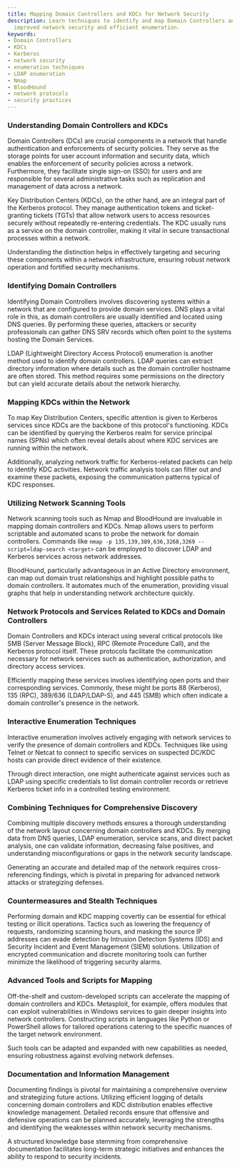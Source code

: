 ```yaml
---
title: Mapping Domain Controllers and KDCs for Network Security
description: Learn techniques to identify and map Domain Controllers and KDCs for
  improved network security and efficient enumeration.
keywords:
- Domain Controllers
- KDCs
- Kerberos
- network security
- enumeration techniques
- LDAP enumeration
- Nmap
- BloodHound
- network protocols
- security practices
---
```


### Understanding Domain Controllers and KDCs

Domain Controllers (DCs) are crucial components in a network that handle authentication and enforcements of security policies. They serve as the storage points for user account information and security data, which enables the enforcement of security policies across a network. Furthermore, they facilitate single sign-on (SSO) for users and are responsible for several administrative tasks such as replication and management of data across a network.

Key Distribution Centers (KDCs), on the other hand, are an integral part of the Kerberos protocol. They manage authentication tokens and ticket-granting tickets (TGTs) that allow network users to access resources securely without repeatedly re-entering credentials. The KDC usually runs as a service on the domain controller, making it vital in secure transactional processes within a network.

Understanding the distinction helps in effectively targeting and securing these components within a network infrastructure, ensuring robust network operation and fortified security mechanisms.

### Identifying Domain Controllers

Identifying Domain Controllers involves discovering systems within a network that are configured to provide domain services. DNS plays a vital role in this, as domain controllers are usually identified and located using DNS queries. By performing these queries, attackers or security professionals can gather DNS SRV records which often point to the systems hosting the Domain Services.

LDAP (Lightweight Directory Access Protocol) enumeration is another method used to identify domain controllers. LDAP queries can extract directory information where details such as the domain controller hostname are often stored. This method requires some permissions on the directory but can yield accurate details about the network hierarchy.

### Mapping KDCs within the Network

To map Key Distribution Centers, specific attention is given to Kerberos services since KDCs are the backbone of this protocol's functioning. KDCs can be identified by querying the Kerberos realm for service principal names (SPNs) which often reveal details about where KDC services are running within the network.

Additionally, analyzing network traffic for Kerberos-related packets can help to identify KDC activities. Network traffic analysis tools can filter out and examine these packets, exposing the communication patterns typical of KDC responses.

### Utilizing Network Scanning Tools

Network scanning tools such as Nmap and BloodHound are invaluable in mapping domain controllers and KDCs. Nmap allows users to perform scriptable and automated scans to probe the network for domain controllers. Commands like `nmap -p 135,139,389,636,3268,3269 --script=ldap-search <target>` can be employed to discover LDAP and Kerberos services across network addresses.

BloodHound, particularly advantageous in an Active Directory environment, can map out domain trust relationships and highlight possible paths to domain controllers. It automates much of the enumeration, providing visual graphs that help in understanding network architecture quickly.

### Network Protocols and Services Related to KDCs and Domain Controllers

Domain Controllers and KDCs interact using several critical protocols like SMB (Server Message Block), RPC (Remote Procedure Call), and the Kerberos protocol itself. These protocols facilitate the communication necessary for network services such as authentication, authorization, and directory access services.

Efficiently mapping these services involves identifying open ports and their corresponding services. Commonly, these might be ports 88 (Kerberos), 135 (RPC), 389/636 (LDAP/LDAP-S), and 445 (SMB) which often indicate a domain controller's presence in the network.

### Interactive Enumeration Techniques

Interactive enumeration involves actively engaging with network services to verify the presence of domain controllers and KDCs. Techniques like using Telnet or Netcat to connect to specific services on suspected DC/KDC hosts can provide direct evidence of their existence.

Through direct interaction, one might authenticate against services such as LDAP using specific credentials to list domain controller records or retrieve Kerberos ticket info in a controlled testing environment.

### Combining Techniques for Comprehensive Discovery

Combining multiple discovery methods ensures a thorough understanding of the network layout concerning domain controllers and KDCs. By merging data from DNS queries, LDAP enumeration, service scans, and direct packet analysis, one can validate information, decreasing false positives, and understanding misconfigurations or gaps in the network security landscape.

Generating an accurate and detailed map of the network requires cross-referencing findings, which is pivotal in preparing for advanced network attacks or strategizing defenses.

### Countermeasures and Stealth Techniques

Performing domain and KDC mapping covertly can be essential for ethical testing or illicit operations. Tactics such as lowering the frequency of requests, randomizing scanning hours, and masking the source IP addresses can evade detection by Intrusion Detection Systems (IDS) and Security Incident and Event Management (SIEM) solutions. Utilization of encrypted communication and discrete monitoring tools can further minimize the likelihood of triggering security alarms.

### Advanced Tools and Scripts for Mapping

Off-the-shelf and custom-developed scripts can accelerate the mapping of domain controllers and KDCs. Metasploit, for example, offers modules that can exploit vulnerabilities in Windows services to gain deeper insights into network controllers. Constructing scripts in languages like Python or PowerShell allows for tailored operations catering to the specific nuances of the target network environment.

Such tools can be adapted and expanded with new capabilities as needed, ensuring robustness against evolving network defenses.

### Documentation and Information Management

Documenting findings is pivotal for maintaining a comprehensive overview and strategizing future actions. Utilizing efficient logging of details concerning domain controllers and KDC distribution enables effective knowledge management. Detailed records ensure that offensive and defensive operations can be planned accurately, leveraging the strengths and identifying the weaknesses within network security mechanisms.

A structured knowledge base stemming from comprehensive documentation facilitates long-term strategic initiatives and enhances the ability to respond to security incidents.